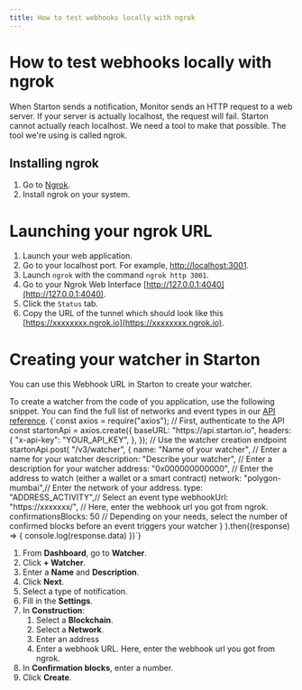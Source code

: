 ```yaml
---
title: How to test webhooks locally with ngrok
---
```



# How to test webhooks locally with ngrok

When Starton sends a notification, Monitor sends an HTTP request to a web server.
If your server is actually localhost, the request will fail. Starton cannot actually reach localhost.
We need a tool to make that possible. The tool we're using is called ngrok.

## Installing ngrok

1. Go to [Ngrok](https://ngrok.com/).
1. Install ngrok on your system. 

# Launching your ngrok URL

1. Launch your web application.
1. Go to your localhost port. For example, [http://localhost:3001](http://localhost:3001).
1. Launch `ngrok` with the command `ngrok http 3001`.
1. Go to your Ngrok Web Interface [http://127.0.0.1:4040](http://127.0.0.1:4040).
1. Click the `Status` tab.
1. Copy the URL of the tunnel which should look like this [https://xxxxxxxx.ngrok.io](https://xxxxxxxx.ngrok.io).

# Creating your watcher in Starton

You can use this Webhook URL in Starton to create your watcher.

<Tabs>
<TabItem value="code" label="From Code">
To create a watcher from the code of you application, use the following snippet.
You can find the full list of networks and event types in our <a href="https://docs.starton.io//intro#tag/Watcher/operation/WatcherCreateOne">API reference</a>.

<CodeBlock language="jsx" showLineNumbers>
{`const axios = require("axios");
// First, authenticate to the API
const startonApi = axios.create({
  baseURL: "https://api.starton.io",
  headers: {
    "x-api-key": "YOUR_API_KEY",
  },
});
// Use the watcher creation endpoint
startonApi.post(
    "/v3/watcher",
    {
        name: "Name of your watcher", // Enter a name for your watcher
        description: "Describe your watcher", // Enter a description for your watcher
        address: "0x000000000000", // Enter the address to watch (either a wallet or a smart contract)
        network: "polygon-mumbai",// Enter the network of your address.
        type: "ADDRESS_ACTIVITY",// Select an event type
        webhookUrl: "https://xxxxxxx/", // Here, enter the webhook url you got from ngrok.
        confirmationsBlocks: 50 // Depending on your needs, select the number of confirmed blocks before an event triggers your watcher
    }
).then((response) => {
    console.log(response.data)
})`}
</CodeBlock>
</TabItem>
<TabItem value="dashboard" label="From Dashboard">

1. From **Dashboard**, go to **Watcher**.
1. Click **+ Watcher**.
1. Enter a **Name** and **Description**.
1. Click **Next**.
1. Select a type of notification.
1. Fill in the **Settings**.
1. In **Construction**:
    1. Select a **Blockchain**.
    1. Select a **Network**.
    1. Enter an address
    1. Enter a webhook URL. Here, enter the webhook url you got from ngrok.
1. In **Confirmation blocks**, enter a number.
1. Click **Create**.

</TabItem>
</Tabs>
